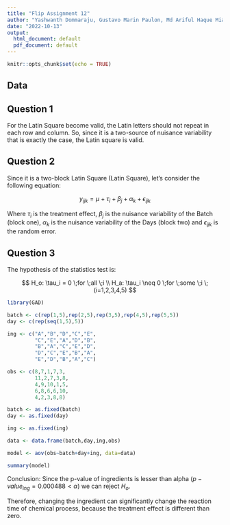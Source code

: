 ---
title: "Flip Assignment 12"
author: "Yashwanth Dommaraju, Gustavo Marin Paulon, Md Ariful Haque Miah"
date: "2022-10-13"
output:
  html_document: default
  pdf_document: default
---

```{r setup, include=FALSE}
knitr::opts_chunk$set(echo = TRUE)
```

## Data

## Question 1 


For the Latin Square become valid, the Latin letters should not repeat in each row and column.
So, since it is a two-source of nuisance variability that is exactly the case, the Latin square is valid.

## Question 2

Since it is a two-block Latin Square (Latin Square), let's consider the following equation: 

$$
y_{ijk}=\mu+\tau_i+\beta_j+\alpha_k+\epsilon_{ijk}
$$

Where $\tau_i$ is the treatment effect, $\beta_j$ is the nuisance variability of the Batch (block one), $\alpha_k$ is the nuisance variability of the Days (block two) and $\epsilon_{ijk}$ is the random error.

## Question 3

The hypothesis of the statistics test is:

$$
H_o: \tau_i = 0 \;for \;all \;i \\
H_a: \tau_i \neq 0 \;for \;some \;i \;(i=1,2,3,4,5)
$$

```{r}
library(GAD)

batch <- c(rep(1,5),rep(2,5),rep(3,5),rep(4,5),rep(5,5))
day <- c(rep(seq(1,5),5))

ing <- c("A","B","D","C","E",
         "C","E","A","D","B",
         "B","A","C","E","D",
         "D","C","E","B","A",
         "E","D","B","A","C")

obs <- c(8,7,1,7,3,
         11,2,7,3,8,
         4,9,10,1,5,
         6,8,6,6,10,
         4,2,3,8,8)

batch <- as.fixed(batch)
day <- as.fixed(day)

ing <- as.fixed(ing)

data <- data.frame(batch,day,ing,obs)

model <- aov(obs~batch+day+ing, data=data)

summary(model)
```

Conclusion: Since the p-value of ingredients is lesser than alpha ($p-value_{ing}=0.000488 < \alpha$) we can reject $H_o$.

Therefore, changing the ingredient can significantly change the reaction time of chemical process, because the treatment effect is different than zero.



